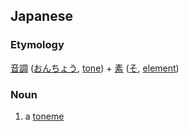 ==Japanese==
{{ja-kanjitab|おん|ちょう|そ|yomi=on}}

===Etymology===
[[音調]] ([[おんちょう]], [[tone]]) + [[素]] ([[そ]], [[element]])

===Noun===
{{ja-noun|おんちょうそ}}

# {{lb|ja|phonetics|sort=おんちようそ}} a [[toneme]]